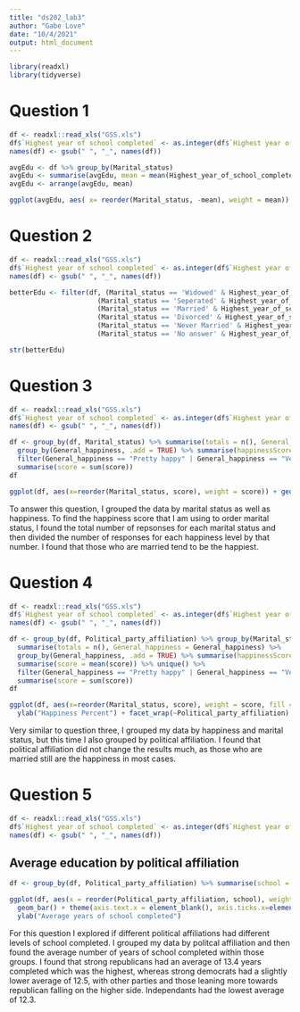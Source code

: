 ```yaml
---
title: "ds202_lab3"
author: "Gabe Love"
date: "10/4/2021"
output: html_document
---
```


```r
library(readxl)
library(tidyverse)
```
# Question 1

```r
df <- readxl::read_xls("GSS.xls")
df$`Highest year of school completed` <- as.integer(df$`Highest year of school completed`)
names(df) <- gsub(" ", "_", names(df))

avgEdu <- df %>% group_by(Marital_status) 
avgEdu <- summarise(avgEdu, mean = mean(Highest_year_of_school_completed, na.rm = TRUE))
avgEdu <- arrange(avgEdu, mean)

ggplot(avgEdu, aes( x= reorder(Marital_status, -mean), weight = mean)) + geom_bar()
```

# Question 2

```r
df <- readxl::read_xls("GSS.xls")
df$`Highest year of school completed` <- as.integer(df$`Highest year of school completed`)
names(df) <- gsub(" ", "_", names(df))

betterEdu <- filter(df, (Marital_status == 'Widowed' & Highest_year_of_school_completed > 11.2 ) | 
                      (Marital_status == 'Seperated' & Highest_year_of_school_completed > 11.9 ) | 
                      (Marital_status == 'Married' & Highest_year_of_school_completed > 13 ) | 
                      (Marital_status == 'Divorced' & Highest_year_of_school_completed > 13.1 ) | 
                      (Marital_status == 'Never Married' & Highest_year_of_school_completed > 13.4 ) | 
                      (Marital_status == 'No answer' & Highest_year_of_school_completed > 15.5))

str(betterEdu)
```

# Question 3

```r
df <- readxl::read_xls("GSS.xls")
df$`Highest year of school completed` <- as.integer(df$`Highest year of school completed`)
names(df) <- gsub(" ", "_", names(df))

df <- group_by(df, Marital_status) %>% summarise(totals = n(), General_happiness = General_happiness) %>% 
  group_by(General_happiness, .add = TRUE) %>% summarise(happinessScore = n(), totals = totals, score = 100*happinessScore/totals) %>% unique() %>%
  filter(General_happiness == "Pretty happy" | General_happiness == "Very happy") %>% summarise(score = score) %>% 
  summarise(score = sum(score))
df

ggplot(df, aes(x=reorder(Marital_status, score), weight = score)) + geom_bar() + xlab("Marital Status") + ylab("Happiness Percent")

```

To answer this question, I grouped the data by marital status as well as happiness. To find the happiness score that I am using to order marital status, I found the total number of repsonses for each marital status and then divided the number of responses for each happiness level by that number. I found that those who are married tend to be the happiest.

# Question 4

```r
df <- readxl::read_xls("GSS.xls")
df$`Highest year of school completed` <- as.integer(df$`Highest year of school completed`)
names(df) <- gsub(" ", "_", names(df))

df <- group_by(df, Political_party_affiliation) %>% group_by(Marital_status, .add = TRUE) %>% 
  summarise(totals = n(), General_happiness = General_happiness) %>% 
  group_by(General_happiness, .add = TRUE) %>% summarise(happinessScore = n(), totals = totals, score = 100*happinessScore/totals) %>% 
  summarise(score = mean(score)) %>% unique() %>%
  filter(General_happiness == "Pretty happy" | General_happiness == "Very happy") %>% summarise(score = score) %>% 
  summarise(score = sum(score))
df

ggplot(df, aes(x=reorder(Marital_status, score), weight = score, fill = Marital_status)) + geom_bar() + xlab("Marital Status") + 
  ylab("Happiness Percent") + facet_wrap(~Political_party_affiliation) + theme(axis.text.x = element_blank(), axis.ticks.x=element_blank())

```

Very similar to question three, I grouped my data by happiness and marital status, but this time I also grouped by political affiliation. I found that political affiliation did not change the results much, as those who are married still are the happiness in most cases. 

# Question 5

```r
df <- readxl::read_xls("GSS.xls")
df$`Highest year of school completed` <- as.integer(df$`Highest year of school completed`)
names(df) <- gsub(" ", "_", names(df))
```

## Average education by political affiliation

```r
df <- group_by(df, Political_party_affiliation) %>% summarise(school = mean(Highest_year_of_school_completed, na.rm = TRUE)) %>% arrange(school)

ggplot(df, aes(x = reorder(Political_party_affiliation, school), weight = school, fill = Political_party_affiliation)) + 
  geom_bar() + theme(axis.text.x = element_blank(), axis.ticks.x=element_blank()) + xlab("Political Affiliation") + 
  ylab("Average years of school completed")

```

For this question I explored if different political affiliations had different levels of school completed. I grouped my data by politcal affiliation and then found the average number of years of school completed within those groups. I found that strong republicans had an average of 13.4 years completed which was the highest, whereas strong democrats had a slightly lower average of 12.5, with other parties and those leaning more towards republican falling on the higher side. Independants had the lowest average of 12.3.